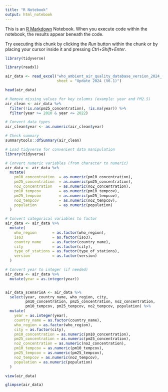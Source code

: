 ```yaml
---
title: "R Notebook"
output: html_notebook
---
```


This is an [R Markdown](http://rmarkdown.rstudio.com) Notebook. When you execute code within the notebook, the results appear beneath the code. 

Try executing this chunk by clicking the *Run* button within the chunk or by placing your cursor inside it and pressing *Ctrl+Shift+Enter*. 


```r
library(tidyverse)
```

```r
library(readxl)

air_data <- read_excel("who_ambient_air_quality_database_version_2024_(v6.1) (3).xlsx", 
                       sheet = "Update 2024 (V6.1)")

head(air_data)

```

```r
# Remove missing values for key columns (example: year and PM2.5)
air_clean <- air_data %>%
  filter(!is.na(pm25_concentration), !is.na(year)) %>%
  filter(year >= 2010 & year <= 2022)

# Convert data types
air_clean$year <- as.numeric(air_clean$year)

# Check summary
summarytools::dfSummary(air_clean)

```


```r
# Load tidyverse for convenient data manipulation
library(tidyverse)

# Convert numeric variables (from character to numeric)
air_data <- air_data %>%
  mutate(
    pm10_concentration  = as.numeric(pm10_concentration),
    pm25_concentration  = as.numeric(pm25_concentration),
    no2_concentration   = as.numeric(no2_concentration),
    pm10_tempcov        = as.numeric(pm10_tempcov),
    pm25_tempcov        = as.numeric(pm25_tempcov),
    no2_tempcov         = as.numeric(no2_tempcov),
    population          = as.numeric(population)
  )

# Convert categorical variables to factor
air_data <- air_data %>%
  mutate(
    who_region       = as.factor(who_region),
    iso3             = as.factor(iso3),
    country_name     = as.factor(country_name),
    city             = as.factor(city),
    type_of_stations = as.factor(type_of_stations),
    version          = as.factor(version)
  )

# Convert year to integer (if needed)
air_data <- air_data %>%
  mutate(year = as.integer(year))



```



```r

air_data_scenarioA <- air_data %>%
  select(year, country_name, who_region, city,
         pm10_concentration, pm25_concentration, no2_concentration,
         pm10_tempcov, pm25_tempcov, no2_tempcov, population) %>%
  mutate(
    year = as.integer(year),
    country_name = as.factor(country_name),
    who_region = as.factor(who_region),
    city = as.factor(city),
    pm10_concentration = as.numeric(pm10_concentration),
    pm25_concentration = as.numeric(pm25_concentration),
    no2_concentration = as.numeric(no2_concentration),
    pm10_tempcov = as.numeric(pm10_tempcov),
    pm25_tempcov = as.numeric(pm25_tempcov),
    no2_tempcov = as.numeric(no2_tempcov),
    population = as.numeric(population)
  )

```

```r
view(air_data)

```
```r
glimpse(air_data)
```
